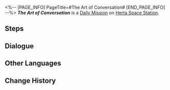<%-- [PAGE_INFO]
PageTitle=#The Art of Conversation#
[END_PAGE_INFO] --%>
{{Stub|Dialogue.}}
{{Mission Infobox
|id            = 3000604
|title         = 
|image         = <!--Mission The Art of Conversation.png-->
|type          = Daily
|event_name    = 
|chapter       = 
|requirements  = [[Daily Mission]] ''[[The Art of Conversation]]'' completed
|summary       = <!--official mission summary from Fate's Atlas-->
|characters    = Emily; Trailblazer
|startLocation = [[Herta Space Station]] - [[Storage Zone]]
|world         = Herta Space Station
|area          = Storage Zone
|prev          = 
|next          = 
|rewards       = Credit*5,000
}}
'''''The Art of Conversation''''' is a [[Daily Mission]] on [[Herta Space Station]].

==Steps==


<!--
==Gameplay Notes==

--><!--
==Trial Character==

-->
==Dialogue==
{{Stub Dialogue}}

{{Dialogue End}}

==Other Languages==
{{Other Languages
|en   = The Art of Conversation
|zhs  = 聊天的艺术
|zht  = 聊天的藝術
|ja   = 雑談の芸術
|ko   = 대화의 예술
|es   = El arte de la conversación
|fr   = L'Art de la conversation
|ru   = Искусство беседы
|th   = ศิลปะแห่งวาทศิลป์
|vi   = Nghệ Thuật Trò Chuyện
|de   = Die Kunst der Konversation
|id   = Seni Berkomunikasi
|pt   = A Arte da Conversa
}}

==Change History==
{{Change History|1.0}}
